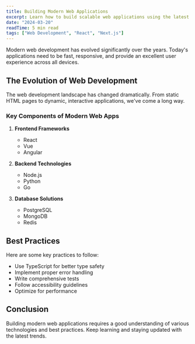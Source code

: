 ```yaml
---
title: Building Modern Web Applications
excerpt: Learn how to build scalable web applications using the latest technologies...
date: "2024-03-20"
readTime: 5 min read
tags: ["Web Development", "React", "Next.js"]
---
```


Modern web development has evolved significantly over the years. Today's applications
need to be fast, responsive, and provide an excellent user experience across all devices.

## The Evolution of Web Development

The web development landscape has changed dramatically. From static HTML pages to dynamic,
interactive applications, we've come a long way.

### Key Components of Modern Web Apps

1. **Frontend Frameworks**

   - React
   - Vue
   - Angular

2. **Backend Technologies**

   - Node.js
   - Python
   - Go

3. **Database Solutions**
   - PostgreSQL
   - MongoDB
   - Redis

## Best Practices

Here are some key practices to follow:

- Use TypeScript for better type safety
- Implement proper error handling
- Write comprehensive tests
- Follow accessibility guidelines
- Optimize for performance

## Conclusion

Building modern web applications requires a good understanding of various technologies
and best practices. Keep learning and staying updated with the latest trends.
